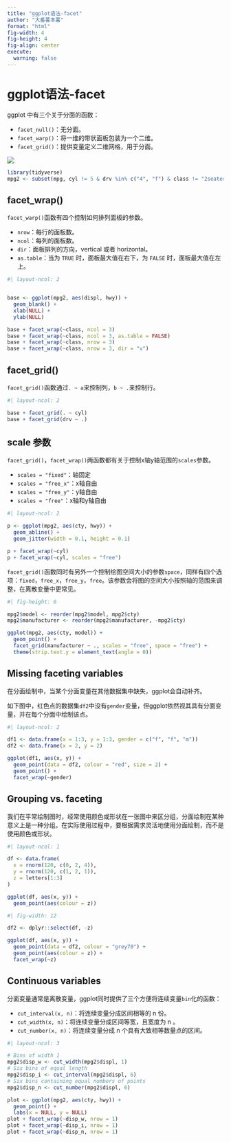 ```yaml
---
title: "ggplot语法-facet"
author: "大番薯本薯"
format: "html"
fig-width: 4
fig-height: 4
fig-align: center
execute:
  warning: false
---
```


# ggplot语法-facet

ggplot 中有三个关于分面的函数：

-   `facet_null()`：无分面。
-   `facet_warp()`：将一维的带状面板包装为一个二维。
-   `facet_grid()`：提供变量定义二维网格，用于分面。

![](image/facet.jpeg)

```r
library(tidyverse)
mpg2 <- subset(mpg, cyl != 5 & drv %in% c("4", "f") & class != "2seater")
```

## facet_wrap()

`facet_warp()`函数有四个控制如何排列面板的参数。

-   `nrow`：每行的面板数。
-   `ncol`：每列的面板数。
-   `dir`：面板排列的方向，vertical 或者 horizontal。
-   `as.table`：当为 `TRUE` 时，面板最大值在右下，为 `FALSE` 时，面板最大值在左上。

```r
#| layout-ncol: 2


base <- ggplot(mpg2, aes(displ, hwy)) +
  geom_blank() +
  xlab(NULL) +
  ylab(NULL)

base + facet_wrap(~class, ncol = 3)
base + facet_wrap(~class, ncol = 3, as.table = FALSE)
base + facet_wrap(~class, nrow = 3)
base + facet_wrap(~class, nrow = 3, dir = "v")
```

## facet_grid()

`facet_grid()`函数通过`. ~ a`来控制列，`b ~ .`来控制行。

```r
#| layout-ncol: 2

base + facet_grid(. ~ cyl)
base + facet_grid(drv ~ .)
```

## scale 参数

`facet_grid()`，`facet_wrap()`两函数都有关于控制x轴y轴范围的`scales`参数。

-   `scales = "fixed"`：轴固定
-   `scales = "free_x"`：x轴自由
-   `scales = "free_y"`：y轴自由
-   `scales = "free"`：x轴和y轴自由

```r
#| layout-ncol: 2

p <- ggplot(mpg2, aes(cty, hwy)) +
  geom_abline() +
  geom_jitter(width = 0.1, height = 0.1)

p + facet_wrap(~cyl)
p + facet_wrap(~cyl, scales = "free")
```

`facet_grid()`函数同时有另外一个控制绘图空间大小的参数`space`，同样有四个选项：`fixed`，`free_x`，`free_y`，`free`。该参数会将图的空间大小按照轴的范围来调整，在离散变量中更常见。

```r
#| fig-height: 6

mpg2$model <- reorder(mpg2$model, mpg2$cty)
mpg2$manufacturer <- reorder(mpg2$manufacturer, -mpg2$cty)

ggplot(mpg2, aes(cty, model)) +
  geom_point() +
  facet_grid(manufacturer ~ ., scales = "free", space = "free") +
  theme(strip.text.y = element_text(angle = 0))
```

## Missing faceting variables

在分面绘制中，当某个分面变量在其他数据集中缺失，ggplot会自动补齐。

如下图中，红色点的数据集`df2`中没有`gender`变量，但ggplot依然视其具有分面变量，并在每个分面中绘制该点。

```r
#| layout-ncol: 2

df1 <- data.frame(x = 1:3, y = 1:3, gender = c("f", "f", "m"))
df2 <- data.frame(x = 2, y = 2)

ggplot(df1, aes(x, y)) +
  geom_point(data = df2, colour = "red", size = 2) +
  geom_point() +
  facet_wrap(~gender)
```

## Grouping vs. faceting

我们在平常绘制图时，经常使用颜色或形状在一张图中来区分组，分面绘制在某种意义上是一种分组。在实际使用过程中，要根据需求灵活地使用分面绘制，而不是使用颜色或形状。

```r
#| layout-ncol: 1

df <- data.frame(
  x = rnorm(120, c(0, 2, 4)),
  y = rnorm(120, c(1, 2, 1)),
  z = letters[1:3]
)

ggplot(df, aes(x, y)) +
  geom_point(aes(colour = z))

```

```r
#| fig-width: 12

df2 <- dplyr::select(df, -z)

ggplot(df, aes(x, y)) +
  geom_point(data = df2, colour = "grey70") +
  geom_point(aes(colour = z)) +
  facet_wrap(~z)
```

## Continuous variables

分面变量通常是离散变量，ggplot同时提供了三个方便将连续变量`bin`化的函数：

-   `cut_interval(x, n)`：将连续变量分成区间相等的 n 份。
-   `cut_width(x, n)`：将连续变量分成区间等宽，且宽度为 n 。
-   `cut_number(x, n)`：将连续变量分成 n 个具有大致相等数量点的区间。


```r
#| layout-ncol: 3

# Bins of width 1
mpg2$disp_w <- cut_width(mpg2$displ, 1)
# Six bins of equal length
mpg2$disp_i <- cut_interval(mpg2$displ, 6)
# Six bins containing equal numbers of points
mpg2$disp_n <- cut_number(mpg2$displ, 6)

plot <- ggplot(mpg2, aes(cty, hwy)) +
  geom_point() +
  labs(x = NULL, y = NULL)
plot + facet_wrap(~disp_w, nrow = 1)
plot + facet_wrap(~disp_i, nrow = 1)
plot + facet_wrap(~disp_n, nrow = 1)
```